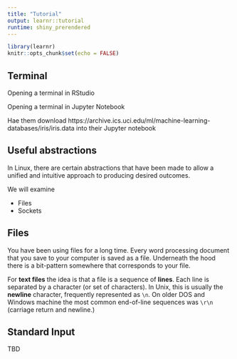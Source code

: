 ```yaml
---
title: "Tutorial"
output: learnr::tutorial
runtime: shiny_prerendered
---
```


```r
library(learnr)
knitr::opts_chunk$set(echo = FALSE)
```


## Terminal

Opening a terminal in RStudio

Opening a terminal in Jupyter Notebook

Hae them download https://archive.ics.uci.edu/ml/machine-learning-databases/iris/iris.data into their Jupyter notebook

## Useful abstractions

In Linux, there are certain abstractions that have been made to allow a unified and intuitive approach to producing desired outcomes.  

We will examine

* Files
* Sockets

## Files

You have been using files for a long time.  Every word processing document that you save to your computer is saved as a file.  Underneath the hood there is a bit-pattern somewhere that corresponds to your file.

For **text files** the idea is that a file is a sequence of **lines**.  Each line is separated by a character (or set of characters).  In Unix, this is usually the **newline** character, frequently represented as `\n`.  On older DOS and Windows machine the most common end-of-line sequences was `\r\n` (carriage return and newline.)  

## Standard Input

TBD
